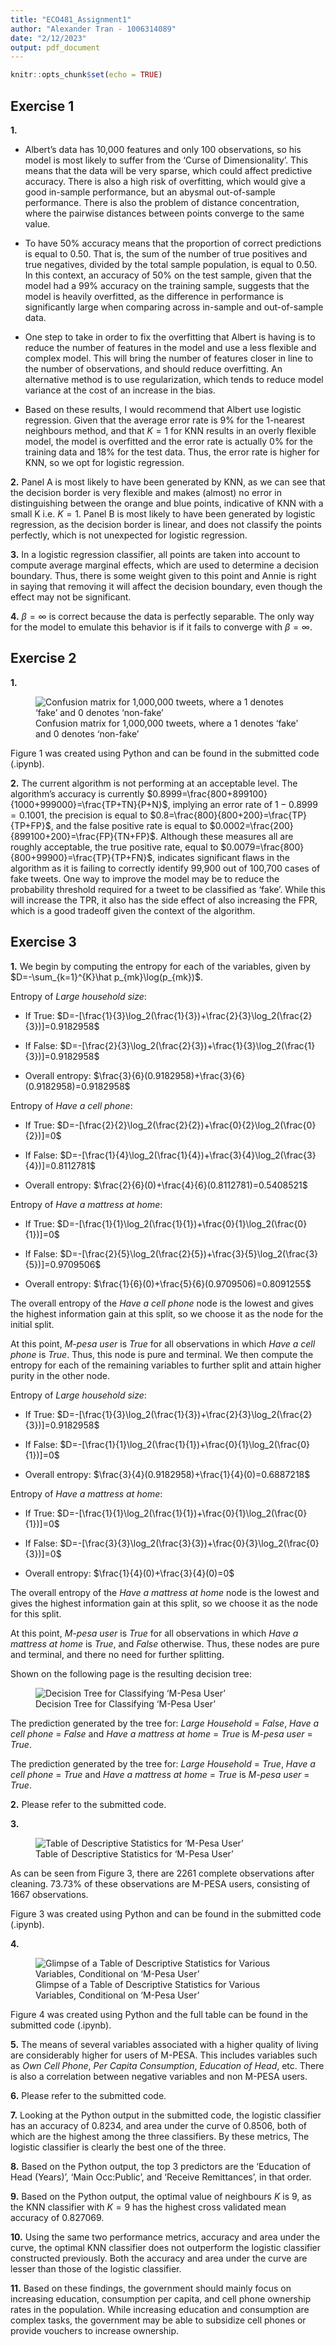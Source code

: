 ```yaml
---
title: "ECO481_Assignment1"
author: "Alexander Tran - 1006314089"
date: "2/12/2023"
output: pdf_document
---
```


```r
knitr::opts_chunk$set(echo = TRUE)
```

## Exercise 1

**1.**

- Albert's data has 10,000 features and only 100 observations, so his model is most likely to suffer from the 'Curse of Dimensionality'. This means that the data will be very sparse, which could affect predictive accuracy. There is also a high risk of overfitting, which would give a good in-sample performance, but an abysmal out-of-sample performance. There is also the problem of distance concentration, where the pairwise distances between points converge to the same value.

- To have 50% accuracy means that the proportion of correct predictions is equal to 0.50. That is, the sum of the number of true positives and true negatives, divided by the total sample population, is equal to 0.50. In this context, an accuracy of 50% on the test sample, given that the model had a 99% accuracy on the training sample, suggests that the model is heavily overfitted, as the difference in performance is significantly large when comparing across in-sample and out-of-sample data.

- One step to take in order to fix the overfitting that Albert is having is to reduce the number of features in the model and use a less flexible and complex model. This will bring the number of features closer in line to the number of observations, and should reduce overfitting. An alternative method is to use regularization, which tends to reduce model variance at the cost of an increase in the bias.

- Based on these results, I would recommend that Albert use logistic regression. Given that the average error rate is 9% for the 1-nearest neighbours method, and that $K=1$ for KNN results in an overly flexible model, the model is overfitted and the error rate is actually 0% for the training data and 18% for the test data. Thus, the error rate is higher for KNN, so we opt for logistic regression.

**2.** Panel A is most likely to have been generated by KNN, as we can see that the decision border is very flexible and makes (almost) no error in distinguishing between the orange and blue points, indicative of KNN with a small K i.e. $K=1$. Panel B is most likely to have been generated by logistic regression, as the decision border is linear, and does not classify the points perfectly, which is not unexpected for logistic regression.

**3.** In a logistic regression classifier, all points are taken into account to compute average marginal effects, which are used to determine a decision boundary. Thus, there is some weight given to this point and Annie is right in saying that removing it will affect the decision boundary, even though the effect may not be significant.

**4.** $\beta=\infty$ is correct because the data is perfectly separable. The only way for the model to emulate this behavior is if it fails to converge with $\beta=\infty$.

\newpage

## Exercise 2

**1.**

![Confusion matrix for 1,000,000 tweets, where a 1 denotes 'fake' and 0 denotes 'non-fake'](confusion.PNG)

Figure 1 was created using Python and can be found in the submitted code (.ipynb).

**2.** The current algorithm is not performing at an acceptable level. The algorithm's accuracy is currently $0.8999=\frac{800+899100}{1000+999000}=\frac{TP+TN}{P+N}$, implying an error rate of $1-0.8999=0.1001$, the precision is equal to $0.8=\frac{800}{800+200}=\frac{TP}{TP+FP}$, and the false positive rate is equal to $0.0002=\frac{200}{899100+200}=\frac{FP}{TN+FP}$.\newline
Although these measures all are roughly acceptable, the true positive rate, equal to $0.0079=\frac{800}{800+99900}=\frac{TP}{TP+FN}$, indicates significant flaws in the algorithm as it is failing to correctly identify 99,900 out of 100,700 cases of fake tweets. One way to improve the model may be to reduce the probability threshold required for a tweet to be classified as 'fake'. While this will increase the TPR, it also has the side effect of also increasing the FPR, which is a good tradeoff given the context of the algorithm.

\newpage

## Exercise 3

**1.** We begin by computing the entropy for each of the variables, given by $D=-\sum_{k=1}^{K}\hat p_{mk}\log(p_{mk})$.\newline

Entropy of *Large household size*:

- If True: $D=-[\frac{1}{3}\log_2(\frac{1}{3})+\frac{2}{3}\log_2(\frac{2}{3})]=0.9182958$

- If False: $D=-[\frac{2}{3}\log_2(\frac{2}{3})+\frac{1}{3}\log_2(\frac{1}{3})]=0.9182958$

- Overall entropy: $\frac{3}{6}(0.9182958)+\frac{3}{6}(0.9182958)=0.9182958$

Entropy of *Have a cell phone*:

- If True: $D=-[\frac{2}{2}\log_2(\frac{2}{2})+\frac{0}{2}\log_2(\frac{0}{2})]=0$

- If False: $D=-[\frac{1}{4}\log_2(\frac{1}{4})+\frac{3}{4}\log_2(\frac{3}{4})]=0.8112781$

- Overall entropy: $\frac{2}{6}(0)+\frac{4}{6}(0.8112781)=0.5408521$

Entropy of *Have a mattress at home*:

- If True: $D=-[\frac{1}{1}\log_2(\frac{1}{1})+\frac{0}{1}\log_2(\frac{0}{1})]=0$

- If False: $D=-[\frac{2}{5}\log_2(\frac{2}{5})+\frac{3}{5}\log_2(\frac{3}{5})]=0.9709506$

- Overall entropy: $\frac{1}{6}(0)+\frac{5}{6}(0.9709506)=0.8091255$

The overall entropy of the *Have a cell phone* node is the lowest and gives the highest information gain at this split, so we choose it as the node for the initial split.

At this point, *M-pesa user* is *True* for all observations in which *Have a cell phone* is *True*. Thus, this node is pure and terminal.  We then compute the entropy for each of the remaining variables to further split and attain higher purity in the other node.

Entropy of *Large household size*:

- If True: $D=-[\frac{1}{3}\log_2(\frac{1}{3})+\frac{2}{3}\log_2(\frac{2}{3})]=0.9182958$

- If False: $D=-[\frac{1}{1}\log_2(\frac{1}{1})+\frac{0}{1}\log_2(\frac{0}{1})]=0$

- Overall entropy: $\frac{3}{4}(0.9182958)+\frac{1}{4}(0)=0.6887218$

Entropy of *Have a mattress at home*:

- If True: $D=-[\frac{1}{1}\log_2(\frac{1}{1})+\frac{0}{1}\log_2(\frac{0}{1})]=0$

- If False: $D=-[\frac{3}{3}\log_2(\frac{3}{3})+\frac{0}{3}\log_2(\frac{0}{3})]=0$

- Overall entropy: $\frac{1}{4}(0)+\frac{3}{4}(0)=0$

The overall entropy of the *Have a mattress at home* node is the lowest and gives the highest information gain at this split, so we choose it as the node for this split.

At this point, *M-pesa user* is *True* for all observations in which *Have a mattress at home* is *True*, and *False* otherwise. Thus, these nodes are pure and terminal, and there no need for further splitting.

Shown on the following page is the resulting decision tree:

![Decision Tree for Classifying 'M-Pesa User'](decisiontree.PNG)

\newpage

The prediction generated by the tree for: *Large Household* = *False*, *Have a cell phone* = *False* and *Have a mattress at home* = *True* is *M-pesa user* = *True*.

The prediction generated by the tree for: *Large Household* = *True*, *Have a cell phone* = *True* and *Have a mattress at home* = *True* is *M-pesa user* = *True*.

**2.** Please refer to the submitted code.

**3.**

![Table of Descriptive Statistics for 'M-Pesa User'](mpesa_user_summary.PNG)

As can be seen from Figure 3, there are 2261 complete observations after cleaning. 73.73% of these observations are M-PESA users, consisting of 1667 observations.

Figure 3 was created using Python and can be found in the submitted code (.ipynb).

**4.**

![Glimpse of a Table of Descriptive Statistics for Various Variables, Conditional on 'M-Pesa User'](dependants_summary.PNG)

Figure 4 was created using Python and the full table can be found in the submitted code (.ipynb).

**5.** The means of several variables associated with a higher quality of living are considerably higher for users of M-PESA. This includes variables such as *Own Cell Phone*, *Per Capita Consumption*, *Education of Head*, etc. There is also a correlation between negative variables and non M-PESA users.

**6.** Please refer to the submitted code.

**7.** Looking at the Python output in the submitted code, the logistic classifier has an accuracy of 0.8234, and area under the curve of 0.8506, both of which are the highest among the three classifiers. By these metrics, The logistic classifier is clearly the best one of the three.

**8.** Based on the Python output, the top 3 predictors are the 'Education of Head (Years)', 'Main Occ:Public', and 'Receive Remittances', in that order.

**9.** Based on the Python output, the optimal value of neighbours $K$ is 9, as the KNN classifier with $K=9$ has the highest cross validated mean accuracy of 0.827069.

**10.** Using the same two performance metrics, accuracy and area under the curve, the optimal KNN classifier does not outperform the logistic classifier constructed previously. Both the accuracy and area under the curve are lesser than those of the logistic classifier.

**11.** Based on these findings, the government should mainly focus on increasing education, consumption per capita, and cell phone ownership rates in the population. While increasing education and consumption are complex tasks, the government may be able to subsidize cell phones or provide vouchers to increase ownership.

